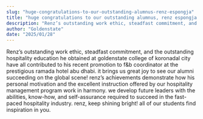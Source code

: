 ```yaml
---
slug: "huge-congratulations-to-our-outstanding-alumnus-renz-espongja"
title: "huge congratulations to our outstanding alumnus, renz espongja!"
description: "Renz’s outstanding work ethic, steadfast commitment, and the outstanding hospitality education he obtained at goldenstate..."
author: "Goldenstate"
date: "2025/01/28"
---
```


Renz’s outstanding work ethic, steadfast commitment, and the outstanding hospitality education he obtained at goldenstate college of koronadal city have all contributed to his recent promotion to f&b coordinator at the prestigious ramada hotel abu dhabi. it brings us great joy to see our alumni succeeding on the global scene! renz’s achievements demonstrate how his personal motivation and the excellent instruction offered by our hospitality management program work in harmony. we develop future leaders with the abilities, know-how, and self-assurance required to succeed in the fast-paced hospitality industry. renz, keep shining bright! all of our students find inspiration in you.